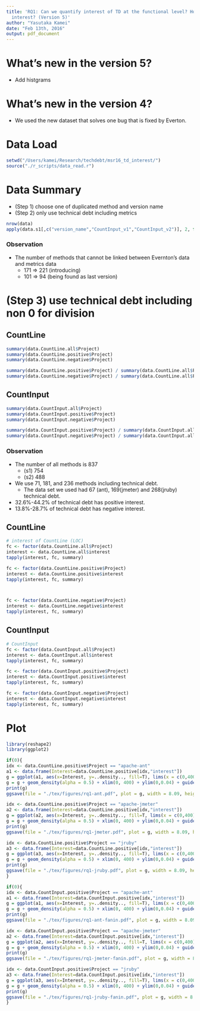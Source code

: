 ```yaml
---
title: 'RQ1: Can we quantify interest of TD at the functional level? How much is the
  interest? (Version 5)'
author: "Yasutaka Kamei"
date: "Feb 13th, 2016"
output: pdf_document
---
```


# What's new in the version 5?
- Add histgrams

# What's new in the version 4?
- We used the new dataset that solves one bug that is fixed by Everton.

# Data Load
```r
setwd("/Users/kamei/Research/techdebt/msr16_td_interest/")
source("./r_scripts/data_read.r")
```

# Data Summary
- (Step 1) choose one of duplicated method and version name
- (Step 2) only use technical debt including metrics
```r
nrow(data)
apply(data.s1[,c("version_name","CountInput_v1","CountInput_v2")], 2, function(x){sum(x == -1) })
```

### Observation
- The number of methods that cannot be linked between Evernton's data and metrics data
    - 171 => 221 (introducing) 
    - 101 => 94 (being found as last version)

# (Step 3) use technical debt including non 0 for division
## CountLine
```r
summary(data.CountLine.all$Project)
summary(data.CountLine.positive$Project)
summary(data.CountLine.negative$Project)

summary(data.CountLine.positive$Project) / summary(data.CountLine.all$Project) * 100
summary(data.CountLine.negative$Project) / summary(data.CountLine.all$Project) * 100
```

## CountInput
```r
summary(data.CountInput.all$Project)
summary(data.CountInput.positive$Project)
summary(data.CountInput.negative$Project)

summary(data.CountInput.positive$Project) / summary(data.CountInput.all$Project) * 100
summary(data.CountInput.negative$Project) / summary(data.CountInput.all$Project) * 100
```

### Observation
- The number of all methods is 837
    - (s1) 754
    - (s2) 488
- We use 71, 181, and 236 methods including technical debt. 
    - The data set we used had 67 (ant), 169(jmeter) and 268(jruby) technical debt.
- 32.6%-44.2% of technical debt has positive interest.
- 13.8%-28.7% of technical debt has negative interest.

## CountLine
```r
# interest of CountLine (LOC)
fc <- factor(data.CountLine.all$Project)
interest <- data.CountLine.all$interest
tapply(interest, fc, summary)

fc <- factor(data.CountLine.positive$Project)
interest <- data.CountLine.positive$interest
tapply(interest, fc, summary)



fc <- factor(data.CountLine.negative$Project)
interest <- data.CountLine.negative$interest
tapply(interest, fc, summary)
```

## CountInput
```r
# CountInput
fc <- factor(data.CountInput.all$Project)
interest <- data.CountInput.all$interest
tapply(interest, fc, summary)

fc <- factor(data.CountInput.positive$Project)
interest <- data.CountInput.positive$interest
tapply(interest, fc, summary)

fc <- factor(data.CountInput.negative$Project)
interest <- data.CountInput.negative$interest
tapply(interest, fc, summary)
```


# Plot
```r
library(reshape2)
library(ggplot2)

if(0){
idx <- data.CountLine.positive$Project == "apache-ant"
a1 <- data.frame(Interest=data.CountLine.positive[idx,"interest"]) 
g = ggplot(a1, aes(x=Interest, y=..density.., fill=T), lims(x = c(0,400)))
g = g + geom_density(alpha = 0.5) + xlim(0, 400) + ylim(0,0.04) + guides(fill=FALSE)
print(g)
ggsave(file = "./tex/figures/rq1-ant.pdf", plot = g, width = 8.09, height = 5)

idx <- data.CountLine.positive$Project == "apache-jmeter"
a2 <- data.frame(Interest=data.CountLine.positive[idx,"interest"]) 
g = ggplot(a2, aes(x=Interest, y=..density.., fill=T, lims(x = c(0,400))))
g = g + geom_density(alpha = 0.5) + xlim(0, 400) + ylim(0,0.04) + guides(fill=FALSE)
print(g)
ggsave(file = "./tex/figures/rq1-jmeter.pdf", plot = g, width = 8.09, height = 5)

idx <- data.CountLine.positive$Project == "jruby"
a3 <- data.frame(Interest=data.CountLine.positive[idx,"interest"]) 
g = ggplot(a3, aes(x=Interest, y=..density.., fill=T), lims(x = c(0,400)))
g = g + geom_density(alpha = 0.5) + xlim(0, 400) + ylim(0,0.04) + guides(fill=FALSE)
print(g)
ggsave(file = "./tex/figures/rq1-jruby.pdf", plot = g, width = 8.09, height = 5)
}

if(0){
idx <- data.CountInput.positive$Project == "apache-ant"
a1 <- data.frame(Interest=data.CountInput.positive[idx,"interest"]) 
g = ggplot(a1, aes(x=Interest, y=..density.., fill=T), lims(x = c(0,400)))
g = g + geom_density(alpha = 0.5) + xlim(0, 400) + ylim(0,0.04) + guides(fill=FALSE)
print(g)
ggsave(file = "./tex/figures/rq1-ant-fanin.pdf", plot = g, width = 8.09, height = 5)

idx <- data.CountInput.positive$Project == "apache-jmeter"
a2 <- data.frame(Interest=data.CountInput.positive[idx,"interest"]) 
g = ggplot(a2, aes(x=Interest, y=..density.., fill=T, lims(x = c(0,400))))
g = g + geom_density(alpha = 0.5) + xlim(0, 400) + ylim(0,0.04) + guides(fill=FALSE)
print(g)
ggsave(file = "./tex/figures/rq1-jmeter-fanin.pdf", plot = g, width = 8.09, height = 5)

idx <- data.CountInput.positive$Project == "jruby"
a3 <- data.frame(Interest=data.CountInput.positive[idx,"interest"]) 
g = ggplot(a3, aes(x=Interest, y=..density.., fill=T), lims(x = c(0,400)))
g = g + geom_density(alpha = 0.5) + xlim(0, 400) + ylim(0,0.04) + guides(fill=FALSE)
print(g)
ggsave(file = "./tex/figures/rq1-jruby-fanin.pdf", plot = g, width = 8.09, height = 5)
}
```
